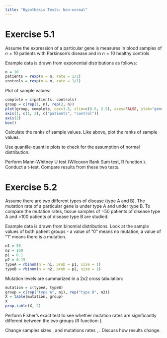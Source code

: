 ---
title: "Hypothesis Tests: Non-normal"
---
# Exercise 5.1 
Assume the expression of a particular gene is measures in blood samples of $n=10$
patients with Parkinson's disease and in $n=10$ healthy controls.

Example data is drawn from exponential distributions as follows:

```{r ex5.1, echo=TRUE, eval=FALSE}
n = 10
patients = rexp(n = n, rate = 1/2)
controls = rexp(n = n, rate = 1/1)
```

Plot of sample values:

```{r ex5.2, echo=TRUE, eval=FALSE}
complete = c(patients, controls)
group = c(rep(1, n), rep(2, n))
plot(group, complete, cex=1.5, xlim=c(0.5, 2.5), axes=FALSE, ylab="gene expression")
axis(1, c(1, 2), c("patients", "control"))
axis(2)
box()
```

Calculate the ranks of sample values. Like above, plot the ranks of sample values.

Use quantile-quantile plots to check for the assumption of normal distribution.

Perform Mann-Whitney U test (Wilcoxon Rank Sum test, R function \texttt{wilcox.test}). Conduct a t-test. Compare results from these two tests.

# Exercise 5.2
Assume there are two different types of disease (type A and B). The mutation rate of a particular gene is \texttt{p1} under type A and \texttt{p2} under type B. To compare the mutation rates, tissue samples of \texttt{n1}=50 patients of disease type A and \texttt{n2}=100 patients of disease type B are studied.

Example data is drawn from binomial distributions. Look at the sample values
of both patient groups - a value of "0" means no mutation, a value of "1" means there is a mutation.

```{r ex5.4, echo=TRUE, eval=FALSE}
n1 = 50
n2 = 100
p1 = 0.1
p2 = 0.15
typeA = rbinom(n = n1, prob = p1, size = 1)
typeB = rbinom(n = n2, prob = p2, size = 1)
```

Mutation levels are summarized in a 2x2 cross tabulation:

```{r ex5.5, echo=TRUE, eval=FALSE}
mutation = c(typeA, typeB)
group = c(rep("type A", n1), rep("type B", n2))
X = table(mutation, group)
X
prop.table(X, 2)
```

Perform Fisher's exact test to see whether mutation rates are significantly
different between the two groups (R function: \texttt{fisher.test}).

Change samples sizes \texttt{n1}, \texttt{n2} and mutations rates \texttt{p1}, \texttt{p2}. Discuss how results change.





